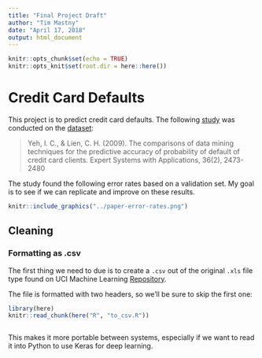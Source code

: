 ```yaml
---
title: "Final Project Draft"
author: "Tim Mastny"
date: "April 17, 2018"
output: html_document
---
```


```r
knitr::opts_chunk$set(echo = TRUE)
knitr::opts_knit$set(root.dir = here::here())
```

# Credit Card Defaults

This project is to predict credit card defaults. The following [study](https://github.com/wangzongyan/Default-of-credit-card-clients-Data-Project/blob/master/The%20comparisons%20of%20data%20mining%20techniques%20for%20the%20predictive%20accuracy%20of%20probability%20of%20default%20of%20credit%20card%20clients.pdf) was conducted on the [dataset](https://archive.ics.uci.edu/ml/datasets/default+of+credit+card+clients):

> Yeh, I. C., & Lien, C. H. (2009). The comparisons of data mining techniques for the predictive accuracy of probability of default of credit card clients. Expert Systems with Applications, 36(2), 2473-2480

The study found the following error rates based on a validation set. My goal is to see if we can replicate and improve on these results. 

```r
knitr::include_graphics("../paper-error-rates.png")
```

## Cleaning

### Formatting as .csv

The first thing we need to due is to create a `.csv` out of the original `.xls` file type found on UCI Machine Learning [Repository](https://archive.ics.uci.edu/ml/datasets/default+of+credit+card+clients). 

The file is formatted with two headers, so we'll be sure to skip the first one:

```r
library(here)
knitr::read_chunk(here("R", "to_csv.R"))
```
```r
```

This makes it more portable between systems, especially if we want to read it into Python to use Keras for deep learning. 


